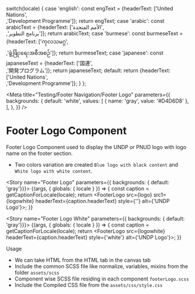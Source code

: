 
  switch(locale) {
    case 'english': const engText = {headerText: ['United Nations',<br/>,'Development Programme']}; return engText;
    case 'arabic': const arabicText = {headerText: ['الأمم المتحدة',<br/>,'برنامج التطوير']}; return arabicText;
    case 'burmese': const burmeseText = {headerText: ['ကုလသမဂ္ဂ',<br/>,'ဖွံ့ဖြိုးရေးအစီအစဉ်']}; return burmeseText;
    case 'japanese': const japaneseText = {headerText: ['国連',<br/>,'開発プログラム']}; return japaneseText;
    default:
      return {headerText: ['United Nations',<br/>,'Development Programme']};
  }
};

<Meta title="Testing/Footer Navigation/Footer Logo" parameters={{
    backgrounds: {
      default: 'white',
      values: [
        { name: 'gray', value: '#D4D6D8' },
      ],
    },
  }} />

<style>{`
  .subheading {
    font-weight: 700;
    font-size: 18px;
    color: #666;
    letter-spacing: 1.5px;
    line-height: 24px;
    margin-bottom: 12px;
    margin-top: 40px;
  }  
   .subheading2 {
    font-weight: 700;
    font-size: 14px;
    color: #666;
    letter-spacing: 1.5px;
    line-height: 24px;
    margin-bottom: 12px;
  } 
  .css-zgt7u1 {
    background: #D4D6D8;
  }
  div[id^="story--molecules-footer-navigation-footer-log"] {
    display: inline-block;
    border: 1px solid #000;
    padding: 10px;
    align-items: center;
    margin: 25px 25px 25px 0;
  }
`}</style>


# Footer Logo Component

Footer Logo Component used to display the UNDP or PNUD logo with logo name on the footer section.

<ul>
<li>Two colors variation are created <code>Blue logo with black content</code> and <code>White logo with white content</code>.</li>
</ul>


<Story name="Footer Logo" parameters={{ backgrounds: { default: 'gray'}}}>
  {(args, { globals: { locale } }) => {
    const caption = getCaptionForLocale(locale);
    return <FooterLogo src={logo} src1={logowhite} headerText={caption.headerText} style={''} alt={'UNDP Logo'}></FooterLogo>;
  }}
</Story>

<Story name="Footer Logo White" parameters={{ backgrounds: { default: 'gray'}}}>
  {(args, { globals: { locale } }) => {
    const caption = getCaptionForLocale(locale);
    return <FooterLogo src={logowhite} headerText={caption.headerText} style={'white'} alt={'UNDP Logo'}></FooterLogo>;
  }}
</Story>

<div className="subheading">Usage</div>
<ul>
<li>We can take HTML from the HTML tab in the canvas tab</li>
<li>Include the common SCSS file like normalize, variables, mixins from the folder <code>assets/scss</code></li>
<li>Component wise SCSS file residing in each component <code>footerLogo.scss</code></li>
<li>Include the Compiled CSS file from the <code>assets/css/style.css</code></li>
</ul>

